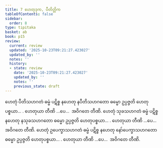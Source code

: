 ```yaml
---
title: 7 ဟေတုဒုက, ပီတိတ္တိက
tableOfContents: false
sidebar:
  order: 8
type: tipitaka
basket: ab
book: p15
review:
  current: review
  updated: '2025-10-23T09:21:27.423027'
  updated_by: ''
  notes: ''
  history:
  - state: review
    date: '2025-10-23T09:21:27.423027'
    updated_by: ''
    notes: ''
    previous_state: draft
---
```



<ReviewStatus review={frontmatter.review} showDetails={true} />

<HypothesisAnnotation frontmatter={frontmatter} />

<DynamicBreadcrumb />

<Division number="15" book="p15" e="ch" v="40" p="218">

<Paragraph number="41" book="p15">
ဟေတုံ ပီတိသဟဂတံ ဓမ္မံ ပဋိစ္စ နဟေတု နပီတိသဟဂတော ဓမ္မော ဥပ္ပဇ္ဇတိ ဟေတုပစ္စယာ… . ဟေတုယာ တီဏိ …ပေ…  အဝိဂတေ တီဏိ.
</Paragraph>

<Paragraph number="42" book="p15">
ဟေတုံ သုခသဟဂတံ ဓမ္မံ ပဋိစ္စ နဟေတု နသုခသဟဂတော ဓမ္မော ဥပ္ပဇ္ဇတိ ဟေတုပစ္စယာ… . ဟေတုယာ တီဏိ …ပေ…  အဝိဂတေ တီဏိ.
</Paragraph>

<Paragraph number="43" book="p15">
ဟေတုံ ဥပေက္ခာသဟဂတံ ဓမ္မံ ပဋိစ္စ နဟေတု နော်ပေက္ခာသဟဂတော ဓမ္မော ဥပ္ပဇ္ဇတိ ဟေတုပစ္စယာ… . ဟေတုယာ တီဏိ …ပေ…  အဝိဂတေ တီဏိ.
</Paragraph>
</Division>